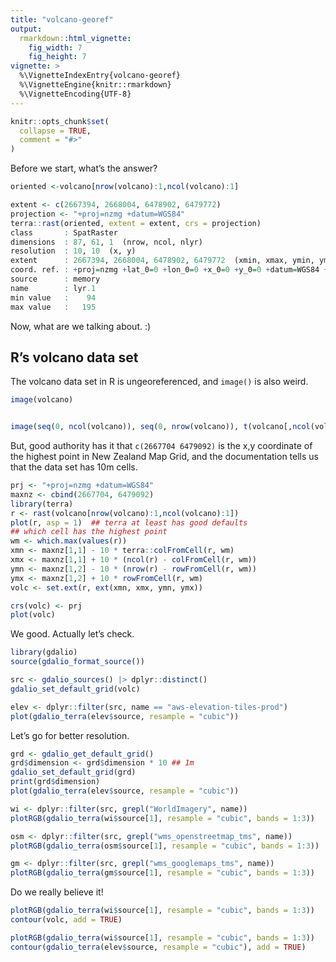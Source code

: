 ```yaml
---
title: "volcano-georef"
output:
  rmarkdown::html_vignette:
    fig_width: 7
    fig_height: 7
vignette: >
  %\VignetteIndexEntry{volcano-georef}
  %\VignetteEngine{knitr::rmarkdown}
  %\VignetteEncoding{UTF-8}
---
```


```r
knitr::opts_chunk$set(
  collapse = TRUE,
  comment = "#>"
)
```



Before we start, what's the answer?

```R
oriented <-volcano[nrow(volcano):1,ncol(volcano):1]

extent <- c(2667394, 2668004, 6478902, 6479772)
projection <- "+proj=nzmg +datum=WGS84"
terra::rast(oriented, extent = extent, crs = projection)
class       : SpatRaster 
dimensions  : 87, 61, 1  (nrow, ncol, nlyr)
resolution  : 10, 10  (x, y)
extent      : 2667394, 2668004, 6478902, 6479772  (xmin, xmax, ymin, ymax)
coord. ref. : +proj=nzmg +lat_0=0 +lon_0=0 +x_0=0 +y_0=0 +datum=WGS84 +units=m +no_defs 
source      : memory 
name        : lyr.1 
min value   :    94 
max value   :   195 
```

Now, what are we talking about. :)


## R's volcano data set

The volcano data set in R is ungeoreferenced, and `image()` is also weird. 

```r
image(volcano)


image(seq(0, ncol(volcano)), seq(0, nrow(volcano)), t(volcano[,ncol(volcano):1]), asp = 1)
```

But, good authority has it that `c(2667704 6479092)` is the x,y coordinate of the highest point in New Zealand Map Grid, and the documentation tells us that the data set has 10m cells.  

```r
prj <- "+proj=nzmg +datum=WGS84"
maxnz <- cbind(2667704, 6479092)
library(terra)
r <- rast(volcano[nrow(volcano):1,ncol(volcano):1])
plot(r, asp = 1)  ## terra at least has good defaults 
## which cell has the highest point
wm <- which.max(values(r))
xmn <- maxnz[1,1] - 10 * terra::colFromCell(r, wm)
xmx <- maxnz[1,1] + 10 * (ncol(r) - colFromCell(r, wm))
ymn <- maxnz[1,2] - 10 * (nrow(r) - rowFromCell(r, wm))
ymx <- maxnz[1,2] + 10 * rowFromCell(r, wm)
volc <- set.ext(r, ext(xmn, xmx, ymn, ymx))

crs(volc) <- prj
plot(volc)
```


We good. Actually let's check. 


```r
library(gdalio)
source(gdalio_format_source())

```


```r
src <- gdalio_sources() |> dplyr::distinct()
gdalio_set_default_grid(volc)

elev <- dplyr::filter(src, name == "aws-elevation-tiles-prod")
plot(gdalio_terra(elev$source, resample = "cubic"))
```


Let's go for better resolution. 

```r
grd <- gdalio_get_default_grid()
grd$dimension <- grd$dimension * 10 ## 1m
gdalio_set_default_grid(grd)
print(grd$dimension)
plot(gdalio_terra(elev$source, resample = "cubic"))
```

```r
wi <- dplyr::filter(src, grepl("WorldImagery", name)) 
plotRGB(gdalio_terra(wi$source[1], resample = "cubic", bands = 1:3))

```



```r
osm <- dplyr::filter(src, grepl("wms_openstreetmap_tms", name)) 
plotRGB(gdalio_terra(osm$source[1], resample = "cubic", bands = 1:3))
```

```r
gm <- dplyr::filter(src, grepl("wms_googlemaps_tms", name)) 
plotRGB(gdalio_terra(gm$source[1], resample = "cubic", bands = 1:3))
```

Do we really believe it!

```r
plotRGB(gdalio_terra(wi$source[1], resample = "cubic", bands = 1:3))
contour(volc, add = TRUE)
```


```r
plotRGB(gdalio_terra(wi$source[1], resample = "cubic", bands = 1:3))
contour(gdalio_terra(elev$source, resample = "cubic"), add = TRUE)
```
